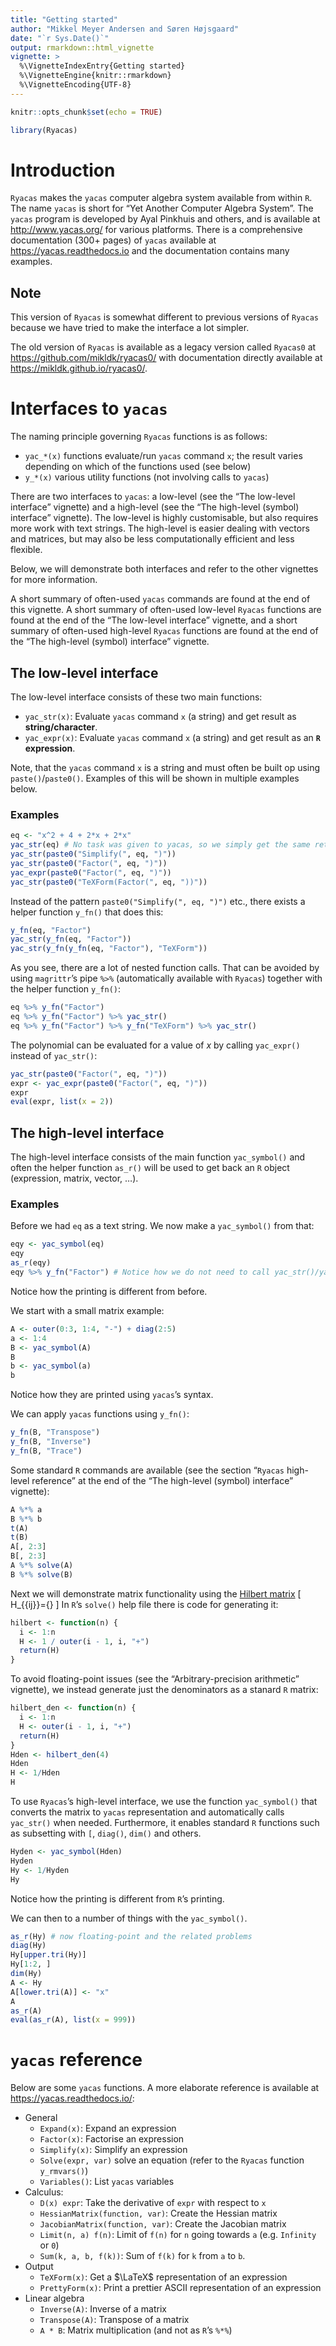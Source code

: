 ```yaml
---
title: "Getting started"
author: "Mikkel Meyer Andersen and Søren Højsgaard"
date: "`r Sys.Date()`"
output: rmarkdown::html_vignette
vignette: >
  %\VignetteIndexEntry{Getting started}
  %\VignetteEngine{knitr::rmarkdown}
  %\VignetteEncoding{UTF-8}
---
```


```r
knitr::opts_chunk$set(echo = TRUE)
```

```r
library(Ryacas)
```


# Introduction

`Ryacas` makes the `yacas` computer algebra system available from
within `R`. The name `yacas` is short for "Yet Another Computer Algebra
System". The `yacas` program 
is developed by Ayal Pinkhuis and others, 
and is available at <http://www.yacas.org/> for various
platforms. There is a comprehensive documentation (300+ pages) of
`yacas` available at <https://yacas.readthedocs.io> and the
documentation contains many examples.

## Note

This version of `Ryacas` is somewhat different to previous versions of `Ryacas` 
because we have tried to make the interface a lot simpler.

The old version of `Ryacas` is available as a legacy version called `Ryacas0` at <https://github.com/mikldk/ryacas0/> with documentation directly available at <https://mikldk.github.io/ryacas0/>.

# Interfaces to `yacas`

The naming principle governing `Ryacas` functions is as follows:

* `yac_*(x)` functions evaluate/run `yacas` command `x`; the result varies depending on which of the functions used (see below)
* `y_*(x)` various utility functions (not involving calls to `yacas`)

There are two interfaces to `yacas`: a low-level (see the "The low-level interface" vignette) and a high-level (see the "The high-level (symbol) interface" vignette). 
The low-level is highly customisable, but also requires more work with text strings. 
The high-level is easier dealing with vectors and matrices, but may also be less computationally efficient and less flexible.

Below, we will demonstrate both interfaces and refer to the other vignettes 
for more information.

A short summary of often-used `yacas` commands are found 
at the end of this vignette.
A short summary of often-used low-level `Ryacas` functions are found 
at the end of the "The low-level interface" vignette, 
and a short summary of often-used high-level `Ryacas` functions are found 
at the end of the "The high-level (symbol) interface" vignette.



## The low-level interface

The low-level interface consists of these two main functions:

* `yac_str(x)`: Evaluate `yacas` command `x` (a string) and get result as **string/character**.
* `yac_expr(x)`: Evaluate `yacas` command `x` (a string) and get result as an **`R` expression**.

Note, that the `yacas` command `x` is a string and must often be built op using `paste()`/`paste0()`. 
Examples of this will be shown in multiple examples below. 


### Examples

```r
eq <- "x^2 + 4 + 2*x + 2*x"
yac_str(eq) # No task was given to yacas, so we simply get the same returned
yac_str(paste0("Simplify(", eq, ")"))
yac_str(paste0("Factor(", eq, ")"))
yac_expr(paste0("Factor(", eq, ")"))
yac_str(paste0("TeXForm(Factor(", eq, "))"))
```

Instead of the pattern `paste0("Simplify(", eq, ")")` etc., there exists a 
helper function `y_fn()` that does this:

```r
y_fn(eq, "Factor")
yac_str(y_fn(eq, "Factor"))
yac_str(y_fn(y_fn(eq, "Factor"), "TeXForm"))
```

As you see, there are a lot of nested function calls. That can be avoided by using `magrittr`'s pipe `%>%` (automatically available with `Ryacas`) together with the helper function `y_fn()`:

```r
eq %>% y_fn("Factor")
eq %>% y_fn("Factor") %>% yac_str()
eq %>% y_fn("Factor") %>% y_fn("TeXForm") %>% yac_str()
```

The polynomial can be evaluated for a value of $x$ by calling `yac_expr()` instead of `yac_str()`:
```r
yac_str(paste0("Factor(", eq, ")"))
expr <- yac_expr(paste0("Factor(", eq, ")"))
expr
eval(expr, list(x = 2))
```



## The high-level interface

The high-level interface consists of the main function `yac_symbol()` and 
often the helper function `as_r()` will be used to get back an `R` object (expression, matrix, vector, ...).


### Examples

Before we had `eq` as a text string. We now make a `yac_symbol()` from that:
```r
eqy <- yac_symbol(eq)
eqy
as_r(eqy)
eqy %>% y_fn("Factor") # Notice how we do not need to call yac_str()/yac_expr()
```
Notice how the printing is different from before.

We start with a small matrix example:

```r
A <- outer(0:3, 1:4, "-") + diag(2:5)
a <- 1:4
B <- yac_symbol(A)
B
b <- yac_symbol(a)
b
```

Notice how they are printed using `yacas`'s syntax.

We can apply `yacas` functions using `y_fn()`:

```r
y_fn(B, "Transpose")
y_fn(B, "Inverse")
y_fn(B, "Trace")
```

Some standard `R` commands are available (see the section "`Ryacas` high-level reference" at the end of the "The high-level (symbol) interface" vignette):

```r
A %*% a
B %*% b
t(A)
t(B)
A[, 2:3]
B[, 2:3]
A %*% solve(A)
B %*% solve(B)
```

Next we will demonstrate matrix functionality using the [Hilbert matrix](https://en.wikipedia.org/wiki/Hilbert_matrix) 
\[
H_{{ij}}={\frac{1}{i+j-1}} 
\]
In `R`'s `solve()` help file there is code for generating it:
```r
hilbert <- function(n) { 
  i <- 1:n
  H <- 1 / outer(i - 1, i, "+")
  return(H)
}
```

To avoid floating-point issues (see the "Arbitrary-precision arithmetic" vignette), 
we instead generate just the denominators as a stanard `R` matrix:
```r
hilbert_den <- function(n) { 
  i <- 1:n
  H <- outer(i - 1, i, "+")
  return(H)
}
Hden <- hilbert_den(4)
Hden
H <- 1/Hden
H
```

To use `Ryacas`'s high-level interface, we use the function `yac_symbol()` 
that converts the matrix to `yacas` representation and automatically calls 
`yac_str()` when needed.
Furthermore, it enables standard `R` functions such as subsetting with `[`, `diag()`, `dim()` and others.

```r
Hyden <- yac_symbol(Hden)
Hyden
Hy <- 1/Hyden
Hy
```

Notice how the printing is different from `R`'s printing.

We can then to a number of things with the `yac_symbol()`.

```r
as_r(Hy) # now floating-point and the related problems
diag(Hy)
Hy[upper.tri(Hy)]
Hy[1:2, ]
dim(Hy)
A <- Hy
A[lower.tri(A)] <- "x"
A
as_r(A)
eval(as_r(A), list(x = 999))
```






# `yacas` reference

Below are some `yacas` functions. A more elaborate reference is available at <https://yacas.readthedocs.io/>:

* General
    + `Expand(x)`: Expand an expression
    + `Factor(x)`: Factorise an expression
    + `Simplify(x)`: Simplify an expression
    + `Solve(expr, var)` solve an equation (refer to the `Ryacas` function `y_rmvars()`)
    + `Variables()`: List `yacas` variables
* Calculus:
    + `D(x) expr`: Take the derivative of `expr` with respect to `x`
    + `HessianMatrix(function, var)`: Create the Hessian matrix
    + `JacobianMatrix(function, var)`: Create the Jacobian matrix
    + `Limit(n, a) f(n)`: Limit of `f(n)` for `n` going towards `a` (e.g. `Infinity` or `0`)
    + `Sum(k, a, b, f(k))`: Sum of `f(k)` for `k` from `a` to `b`.
* Output
    + `TeXForm(x)`: Get a $\LaTeX$ representation of an expression
    + `PrettyForm(x)`: Print a prettier ASCII representation of an expression
* Linear algebra
    + `Inverse(A)`: Inverse of a matrix
    + `Transpose(A)`: Transpose of a matrix
    + `A * B`: Matrix multiplication (and not as `R`'s `%*%`)



